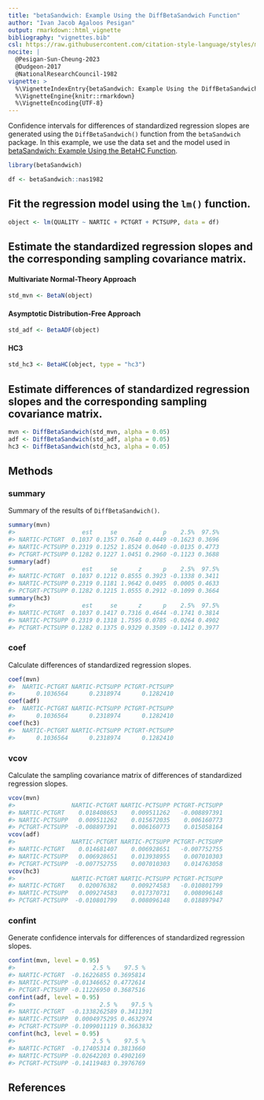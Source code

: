 ```yaml
---
title: "betaSandwich: Example Using the DiffBetaSandwich Function"
author: "Ivan Jacob Agaloos Pesigan"
output: rmarkdown::html_vignette
bibliography: "vignettes.bib"
csl: https://raw.githubusercontent.com/citation-style-language/styles/master/apa.csl
nocite: |
  @Pesigan-Sun-Cheung-2023
  @Dudgeon-2017
  @NationalResearchCouncil-1982
vignette: >
  %\VignetteIndexEntry{betaSandwich: Example Using the DiffBetaSandwich Function}
  %\VignetteEngine{knitr::rmarkdown}
  %\VignetteEncoding{UTF-8}
---
```




Confidence intervals for
differences of standardized regression slopes
are generated using
the `DiffBetaSandwich()` function from the `betaSandwich` package.
In this example,
we use the data set and the model used in
[betaSandwich: Example Using the BetaHC Function](example-beta-sandwich.html).


``` r
library(betaSandwich)
```




``` r
df <- betaSandwich::nas1982
```

## Fit the regression model using the `lm()` function.


``` r
object <- lm(QUALITY ~ NARTIC + PCTGRT + PCTSUPP, data = df)
```

## Estimate the standardized regression slopes and the corresponding sampling covariance matrix.

#### Multivariate Normal-Theory Approach


``` r
std_mvn <- BetaN(object)
```

#### Asymptotic Distribution-Free Approach


``` r
std_adf <- BetaADF(object)
```

#### HC3


``` r
std_hc3 <- BetaHC(object, type = "hc3")
```

## Estimate differences of standardized regression slopes and the corresponding sampling covariance matrix.


``` r
mvn <- DiffBetaSandwich(std_mvn, alpha = 0.05)
adf <- DiffBetaSandwich(std_adf, alpha = 0.05)
hc3 <- DiffBetaSandwich(std_hc3, alpha = 0.05)
```

## Methods

### summary

Summary of the results of `DiffBetaSandwich()`.


``` r
summary(mvn)
#>                   est     se      z      p    2.5%  97.5%
#> NARTIC-PCTGRT  0.1037 0.1357 0.7640 0.4449 -0.1623 0.3696
#> NARTIC-PCTSUPP 0.2319 0.1252 1.8524 0.0640 -0.0135 0.4773
#> PCTGRT-PCTSUPP 0.1282 0.1227 1.0451 0.2960 -0.1123 0.3688
summary(adf)
#>                   est     se      z      p    2.5%  97.5%
#> NARTIC-PCTGRT  0.1037 0.1212 0.8555 0.3923 -0.1338 0.3411
#> NARTIC-PCTSUPP 0.2319 0.1181 1.9642 0.0495  0.0005 0.4633
#> PCTGRT-PCTSUPP 0.1282 0.1215 1.0555 0.2912 -0.1099 0.3664
summary(hc3)
#>                   est     se      z      p    2.5%  97.5%
#> NARTIC-PCTGRT  0.1037 0.1417 0.7316 0.4644 -0.1741 0.3814
#> NARTIC-PCTSUPP 0.2319 0.1318 1.7595 0.0785 -0.0264 0.4902
#> PCTGRT-PCTSUPP 0.1282 0.1375 0.9329 0.3509 -0.1412 0.3977
```

### coef

Calculate differences of standardized regression slopes.


``` r
coef(mvn)
#>  NARTIC-PCTGRT NARTIC-PCTSUPP PCTGRT-PCTSUPP 
#>      0.1036564      0.2318974      0.1282410
coef(adf)
#>  NARTIC-PCTGRT NARTIC-PCTSUPP PCTGRT-PCTSUPP 
#>      0.1036564      0.2318974      0.1282410
coef(hc3)
#>  NARTIC-PCTGRT NARTIC-PCTSUPP PCTGRT-PCTSUPP 
#>      0.1036564      0.2318974      0.1282410
```

### vcov

Calculate the sampling covariance matrix of differences of standardized regression slopes.


``` r
vcov(mvn)
#>                NARTIC-PCTGRT NARTIC-PCTSUPP PCTGRT-PCTSUPP
#> NARTIC-PCTGRT    0.018408653    0.009511262   -0.008897391
#> NARTIC-PCTSUPP   0.009511262    0.015672035    0.006160773
#> PCTGRT-PCTSUPP  -0.008897391    0.006160773    0.015058164
vcov(adf)
#>                NARTIC-PCTGRT NARTIC-PCTSUPP PCTGRT-PCTSUPP
#> NARTIC-PCTGRT    0.014681407    0.006928651   -0.007752755
#> NARTIC-PCTSUPP   0.006928651    0.013938955    0.007010303
#> PCTGRT-PCTSUPP  -0.007752755    0.007010303    0.014763058
vcov(hc3)
#>                NARTIC-PCTGRT NARTIC-PCTSUPP PCTGRT-PCTSUPP
#> NARTIC-PCTGRT    0.020076382    0.009274583   -0.010801799
#> NARTIC-PCTSUPP   0.009274583    0.017370731    0.008096148
#> PCTGRT-PCTSUPP  -0.010801799    0.008096148    0.018897947
```

### confint

Generate confidence intervals for differences of standardized regression slopes.


``` r
confint(mvn, level = 0.95)
#>                      2.5 %    97.5 %
#> NARTIC-PCTGRT  -0.16226855 0.3695814
#> NARTIC-PCTSUPP -0.01346652 0.4772614
#> PCTGRT-PCTSUPP -0.11226950 0.3687516
confint(adf, level = 0.95)
#>                        2.5 %    97.5 %
#> NARTIC-PCTGRT  -0.1338262589 0.3411391
#> NARTIC-PCTSUPP  0.0004975295 0.4632974
#> PCTGRT-PCTSUPP -0.1099011119 0.3663832
confint(hc3, level = 0.95)
#>                      2.5 %    97.5 %
#> NARTIC-PCTGRT  -0.17405314 0.3813660
#> NARTIC-PCTSUPP -0.02642203 0.4902169
#> PCTGRT-PCTSUPP -0.14119483 0.3976769
```

## References
